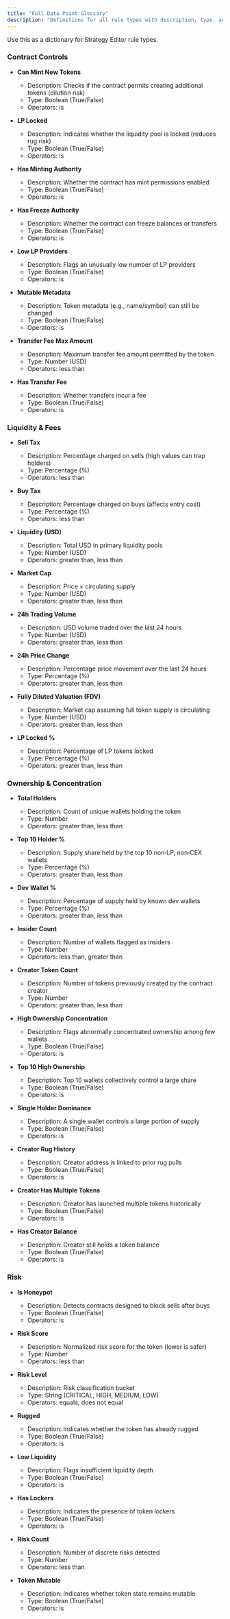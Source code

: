 ```yaml
---
title: "Full Data Point Glossary"
description: "Definitions for all rule types with description, type, and operators."
---
```


Use this as a dictionary for Strategy Editor rule types.

### Contract Controls

* **Can Mint New Tokens**
  * Description: Checks if the contract permits creating additional tokens (dilution risk)
  * Type: Boolean (True/False)
  * Operators: is

* **LP Locked**
  * Description: Indicates whether the liquidity pool is locked (reduces rug risk)
  * Type: Boolean (True/False)
  * Operators: is

* **Has Minting Authority**
  * Description: Whether the contract has mint permissions enabled
  * Type: Boolean (True/False)
  * Operators: is

* **Has Freeze Authority**
  * Description: Whether the contract can freeze balances or transfers
  * Type: Boolean (True/False)
  * Operators: is

* **Low LP Providers**
  * Description: Flags an unusually low number of LP providers
  * Type: Boolean (True/False)
  * Operators: is

* **Mutable Metadata**
  * Description: Token metadata (e.g., name/symbol) can still be changed
  * Type: Boolean (True/False)
  * Operators: is

* **Transfer Fee Max Amount**
  * Description: Maximum transfer fee amount permitted by the token
  * Type: Number (USD)
  * Operators: less than

* **Has Transfer Fee**
  * Description: Whether transfers incur a fee
  * Type: Boolean (True/False)
  * Operators: is

### Liquidity & Fees

* **Sell Tax**
  * Description: Percentage charged on sells (high values can trap holders)
  * Type: Percentage (%)
  * Operators: less than

* **Buy Tax**
  * Description: Percentage charged on buys (affects entry cost)
  * Type: Percentage (%)
  * Operators: less than

* **Liquidity (USD)**
  * Description: Total USD in primary liquidity pools
  * Type: Number (USD)
  * Operators: greater than, less than

* **Market Cap**
  * Description: Price × circulating supply
  * Type: Number (USD)
  * Operators: greater than, less than

* **24h Trading Volume**
  * Description: USD volume traded over the last 24 hours
  * Type: Number (USD)
  * Operators: greater than, less than

* **24h Price Change**
  * Description: Percentage price movement over the last 24 hours
  * Type: Percentage (%)
  * Operators: greater than, less than

* **Fully Diluted Valuation (FDV)**
  * Description: Market cap assuming full token supply is circulating
  * Type: Number (USD)
  * Operators: greater than, less than

* **LP Locked %**
  * Description: Percentage of LP tokens locked
  * Type: Percentage (%)
  * Operators: greater than, less than

### Ownership & Concentration

* **Total Holders**
  * Description: Count of unique wallets holding the token
  * Type: Number
  * Operators: greater than, less than

* **Top 10 Holder %**
  * Description: Supply share held by the top 10 non‑LP, non‑CEX wallets
  * Type: Percentage (%)
  * Operators: greater than, less than

* **Dev Wallet %**
  * Description: Percentage of supply held by known dev wallets
  * Type: Percentage (%)
  * Operators: greater than, less than

* **Insider Count**
  * Description: Number of wallets flagged as insiders
  * Type: Number
  * Operators: less than, greater than

* **Creator Token Count**
  * Description: Number of tokens previously created by the contract creator
  * Type: Number
  * Operators: greater than, less than

* **High Ownership Concentration**
  * Description: Flags abnormally concentrated ownership among few wallets
  * Type: Boolean (True/False)
  * Operators: is

* **Top 10 High Ownership**
  * Description: Top 10 wallets collectively control a large share
  * Type: Boolean (True/False)
  * Operators: is

* **Single Holder Dominance**
  * Description: A single wallet controls a large portion of supply
  * Type: Boolean (True/False)
  * Operators: is

* **Creator Rug History**
  * Description: Creator address is linked to prior rug pulls
  * Type: Boolean (True/False)
  * Operators: is

* **Creator Has Multiple Tokens**
  * Description: Creator has launched multiple tokens historically
  * Type: Boolean (True/False)
  * Operators: is

* **Has Creator Balance**
  * Description: Creator still holds a token balance
  * Type: Boolean (True/False)
  * Operators: is

### Risk

* **Is Honeypot**
  * Description: Detects contracts designed to block sells after buys
  * Type: Boolean (True/False)
  * Operators: is

* **Risk Score**
  * Description: Normalized risk score for the token (lower is safer)
  * Type: Number
  * Operators: less than

* **Risk Level**
  * Description: Risk classification bucket
  * Type: String (CRITICAL, HIGH, MEDIUM, LOW)
  * Operators: equals, does not equal

* **Rugged**
  * Description: Indicates whether the token has already rugged
  * Type: Boolean (True/False)
  * Operators: is

* **Low Liquidity**
  * Description: Flags insufficient liquidity depth
  * Type: Boolean (True/False)
  * Operators: is

* **Has Lockers**
  * Description: Indicates the presence of token lockers
  * Type: Boolean (True/False)
  * Operators: is

* **Risk Count**
  * Description: Number of discrete risks detected
  * Type: Number
  * Operators: less than

* **Token Mutable**
  * Description: Indicates whether token state remains mutable
  * Type: Boolean (True/False)
  * Operators: is

